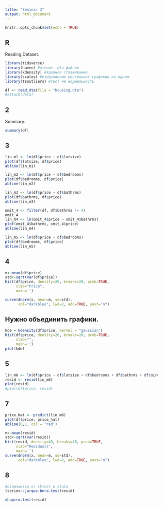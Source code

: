 ```yaml
---
title: "Seminar 3"
output: html_document
---
```


```r
knitr::opts_chunk$set(echo = TRUE)
```

## R

Reading Dataset.
```r
library(tidyverse)
library(haven) #чтение .dta файлов
library(kdensity) #ядерное сглаживание
library(scales) #отображение нескольких графиков на одном.
library(tsoutliers) #тест на нормальность

df <- read_dta(file = "housing.dta")
#attach(data)
```

## 2
Summary.
```r
summary(df)
```

## 3
```r
lin_m1 <- lm(df$price ~ df$lotsize)
plot(df$lotsize, df$price)
abline(lin_m1)
```

```r
lin_m2 <- lm(df$price ~ df$bedrooms)
plot(df$bedrooms, df$price)
abline(lin_m2)
```

```r
lin_m3 <- lm(df$price ~ df$bathrms)
plot(df$bathrms, df$price)
abline(lin_m3)
```

```r
omit_4 <- filter(df, df$bathrms != 4)
omit_4
lin_m4 <- lm(omit_4$price ~ omit_4$bathrms)
plot(omit_4$bathrms, omit_4$price)
abline(lin_m4)
```

```r
lin_m5 <- lm(df$price ~ df$bedrooms)
plot(df$bedrooms, df$price)
abline(lin_m5)
```

## 4
```r
m<-mean(df$price)
std<-sqrt(var(df$price))
hist(df$price, density=20, breaks=20, prob=TRUE, 
     xlab="Price",
     main='')

curve(dnorm(x, mean=m, sd=std), 
      col="darkblue", lwd=2, add=TRUE, yaxt="n")
```

## Нужно объединить графики.
```r
kde = kdensity(df$price, kernel = "gaussian")
hist(df$price, density=20, breaks=20, prob=TRUE, 
     xlab="",
     main='')
plot(kde)
```

## 5
```r
lin_m6 <- lm(df$price ~ df$lotsize + df$bedrooms + df$bathrms + df$airco)
resid <- resid(lin_m6)
plot(resid)
#plot(df$price, resid)
```

## 7
```r
price_hat <- predict(lin_m6)
plot(df$price, price_hat)
abline(0,1, col = 'red')
```

```r
m<-mean(resid)
std<-sqrt(var(resid))
hist(resid, density=40, breaks=40, prob=TRUE, 
     xlab="Residuals",
     main='')
curve(dnorm(x, mean=m, sd=std), 
      col="darkblue", lwd=2, add=TRUE, yaxt="n")
```

## 8
```r
#отличается от sktest в stata
tseries::jarque.bera.test(resid)
```

```r
shapiro.test(resid)
```